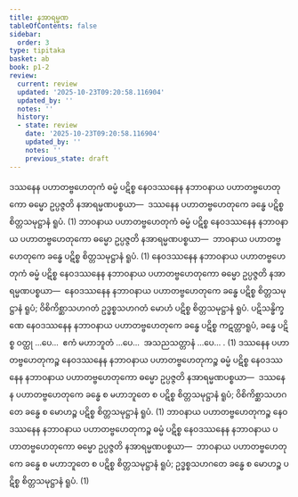```yaml
---
title: နအာရမ္မဏ
tableOfContents: false
sidebar:
  order: 3
type: tipitaka
basket: ab
book: p1-2
review:
  current: review
  updated: '2025-10-23T09:20:58.116904'
  updated_by: ''
  notes: ''
  history:
  - state: review
    date: '2025-10-23T09:20:58.116904'
    updated_by: ''
    notes: ''
    previous_state: draft
---
```



<ReviewStatus review={frontmatter.review} showDetails={true} />

<HypothesisAnnotation frontmatter={frontmatter} />

<DynamicBreadcrumb />

<Division number="18" book="p1-2" e="ch" v="37" p="186">

<Paragraph number="1102" book="p1-2">
ဒဿနေန ပဟာတဗ္ဗဟေတုကံ ဓမ္မံ ပဋိစ္စ နေဝဒဿနေန နဘာဝနာယ ပဟာတဗ္ဗဟေတုကော ဓမ္မော ဥပ္ပဇ္ဇတိ နအာရမ္မဏပစ္စယာ—  ဒဿနေန ပဟာတဗ္ဗဟေတုကေ ခန္ဓေ ပဋိစ္စ စိတ္တသမုဋ္ဌာနံ ရူပံ. (1)
</Paragraph>

<Paragraph number="1103" book="p1-2">
ဘာဝနာယ ပဟာတဗ္ဗဟေတုကံ ဓမ္မံ ပဋိစ္စ နေဝဒဿနေန နဘာဝနာယ ပဟာတဗ္ဗဟေတုကော ဓမ္မော ဥပ္ပဇ္ဇတိ နအာရမ္မဏပစ္စယာ—  ဘာဝနာယ ပဟာတဗ္ဗဟေတုကေ ခန္ဓေ ပဋိစ္စ စိတ္တသမုဋ္ဌာနံ ရူပံ. (1)
</Paragraph>

<Paragraph number="1104" book="p1-2">
နေဝဒဿနေန နဘာဝနာယ ပဟာတဗ္ဗဟေတုကံ ဓမ္မံ ပဋိစ္စ နေဝဒဿနေန နဘာဝနာယ ပဟာတဗ္ဗဟေတုကော ဓမ္မော ဥပ္ပဇ္ဇတိ နအာရမ္မဏပစ္စယာ—  နေဝဒဿနေန နဘာဝနာယ ပဟာတဗ္ဗဟေတုကေ ခန္ဓေ ပဋိစ္စ စိတ္တသမုဋ္ဌာနံ ရူပံ; ဝိစိကိစ္ဆာသဟဂတံ ဥဒ္ဓစ္စသဟဂတံ မောဟံ ပဋိစ္စ စိတ္တသမုဋ္ဌာနံ ရူပံ. ပဋိသန္ဓိက္ခဏေ နေဝဒဿနေန နဘာဝနာယ ပဟာတဗ္ဗဟေတုကေ ခန္ဓေ ပဋိစ္စ ကဋတ္တာရူပံ, ခန္ဓေ ပဋိစ္စ ဝတ္ထု …ပေ…  ဧကံ မဟာဘူတံ …ပေ…  အသညသတ္တာနံ …ပေ… . (1)
</Paragraph>

</Division>
<Division number="19" book="p1-2" e="ch" v="37" p="186">

<Paragraph number="1105" book="p1-2">
ဒဿနေန ပဟာတဗ္ဗဟေတုကဉ္စ နေဝဒဿနေန နဘာဝနာယ ပဟာတဗ္ဗဟေတုကဉ္စ ဓမ္မံ ပဋိစ္စ နေဝဒဿနေန နဘာဝနာယ ပဟာတဗ္ဗဟေတုကော ဓမ္မော ဥပ္ပဇ္ဇတိ နအာရမ္မဏပစ္စယာ—  ဒဿနေန ပဟာတဗ္ဗဟေတုကေ ခန္ဓေ စ မဟာဘူတေ စ ပဋိစ္စ စိတ္တသမုဋ္ဌာနံ ရူပံ; ဝိစိကိစ္ဆာသဟဂတေ ခန္ဓေ စ မောဟဉ္စ ပဋိစ္စ စိတ္တသမုဋ္ဌာနံ ရူပံ. (1)
</Paragraph>

<Paragraph number="1106" book="p1-2">
ဘာဝနာယ ပဟာတဗ္ဗဟေတုကဉ္စ နေဝဒဿနေန နဘာဝနာယ ပဟာတဗ္ဗဟေတုကဉ္စ ဓမ္မံ ပဋိစ္စ နေဝဒဿနေန နဘာဝနာယ ပဟာတဗ္ဗဟေတုကော ဓမ္မော ဥပ္ပဇ္ဇတိ နအာရမ္မဏပစ္စယာ—  ဘာဝနာယ ပဟာတဗ္ဗဟေတုကေ ခန္ဓေ စ မဟာဘူတေ စ ပဋိစ္စ စိတ္တသမုဋ္ဌာနံ ရူပံ; ဥဒ္ဓစ္စသဟဂတေ ခန္ဓေ စ မောဟဉ္စ ပဋိစ္စ စိတ္တသမုဋ္ဌာနံ ရူပံ. (1)
</Paragraph>
</Division>